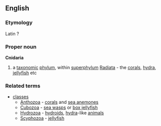 ==English==
===Etymology===
Latin ?
===Proper noun===
{{wikipedia}}
'''Cnidaria'''
#a [[taxonomic]] [[phylum]], within [[superphylum]] [[Radiata]] - the [[coral]]s, [[hydra]], [[jellyfish]] etc
===Related terms===
{{wikispecies}}
*[[class]]es
**[[Anthozoa]] - [[coral]]s and [[sea anemone]]s
**[[Cubozoa]] - [[sea wasp]]s or [[box jellyfish]]
**[[Hydrozoa]] - [[hydroid]]s, [[hydra]]-like [[animal]]s
**[[Scyphozoa]] - [[jellyfish]]
